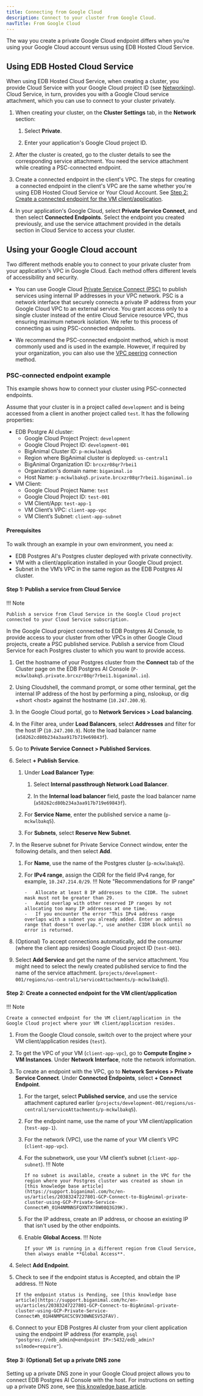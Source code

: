 ```yaml
---
title: Connecting from Google Cloud
description: Connect to your cluster from Google Cloud.
navTitle: From Google Cloud
---
```


The way you create a private Google Cloud endpoint differs when you're using your Google Cloud account versus using EDB Hosted Cloud Service.

## Using EDB Hosted Cloud Service

When using EDB Hosted Cloud Service, when creating a cluster, you provide Cloud Service with your Google Cloud project ID (see [Networking](/edb-postgres-ai/cloud-service/getting_started/creating_cluster/creating_a_cluster/#cluster-settings-tab)). Cloud Service, in turn, provides you with a Google Cloud service attachment, which you can use to connect to your cluster privately.

1.  When creating your cluster, on the **Cluster Settings** tab, in the **Network** section:

    1.  Select **Private**.

    2.  Enter your application's Google Cloud project ID.

2.  After the cluster is created, go to the cluster details to see the corresponding service attachment. You need the service attachment while creating a PSC-connected endpoint.

3.  Create a connected endpoint in the client's VPC. The steps for creating a connected endpoint in the client's VPC are the same whether you're using EDB Hosted Cloud Service or Your Cloud Account. See [Step 2: Create a connected endpoint for the VM client/application](#step-2-create-a-connected-endpoint-for-the-vm-clientapplication).

4.  In your application's Google Cloud, select **Private Service Connect**, and then select **Connected Endpoints**. Select the endpoint you created previously, and use the service attachment provided in the details section in Cloud Service to access your cluster.

## Using your Google Cloud account

Two different methods enable you to connect to your private cluster from your application's VPC in Google Cloud. Each method offers different levels of accessibility and security. 

-   You can use Google Cloud [Private Service Connect (PSC)](https://cloud.google.com/vpc/docs/configure-private-service-connect-producer) to publish services using internal IP addresses in your VPC network. PSC is a network interface that securely connects a private IP address from your Google Cloud VPC to an external service. You grant access only to a single cluster instead of the entire Cloud Service resource VPC, thus ensuring maximum network isolation. We refer to this process of connecting as using PSC-connected endpoints. 

-   We recommend the PSC-connected endpoint method, which is most commonly used and is used in the example. However, if required by your organization, you can also use the [VPC peering](vpc_peering) connection method.

### PSC-connected endpoint example

This example shows how to connect your cluster using PSC-connected endpoints. 

Assume that your cluster is in a project called `development` and is being accessed from a client in another project called `test`. It has the following properties:

-   EDB Postgre AI cluster:
    -   Google Cloud Project Project: `development`
    -   Google Cloud Project ID: `development-001`
    -   BigAnimal Cluster ID: `p-mckwlbakq5`
    -   Region where BigAnimal cluster is deployed: `us-central1`
    -   BigAnimal Organization ID: `brcxzr08qr7rbei1`
    -   Organization's domain name: `biganimal.io`
    -   Host Name: `p-mckwlbakq5.private.brcxzr08qr7rbei1.biganimal.io`
-   VM Client:
    -   Google Cloud Project Name: `test`
    -   Google Cloud Project ID: `test-001`
    -   VM Client/App: `test-app-1`
    -   VM Client’s VPC: `client-app-vpc`
    -   VM Client’s Subnet: `client-app-subnet`

#### Prerequisites

To walk through an example in your own environment, you need a:

-   EDB Postgres AI's Postgres cluster deployed with private connectivity.
-   VM with a client/application installed in your Google Cloud project.
-   Subnet in the VM’s VPC in the same region as the EDB Postgres AI cluster.

#### Step 1: Publish a service from Cloud Service

!!! Note

    Publish a service from Cloud Service in the Google Cloud project connected to your Cloud Service subscription.

In the Google Cloud project connected to EDB Postgres AI Console, to provide access to your cluster from other VPCs in other Google Cloud projects, create a PSC published service. Publish a service from Cloud Service for each Postgres cluster to which you want to provide access.

1.  Get the hostname of your Postgres cluster from the **Connect** tab of the Cluster page on the EDB Postgres AI Console (`P-mckwlbakq5.private.brcxzr08qr7rbei1.biganimal.io`).

2.  Using Cloudshell, the command prompt, or some other terminal, get the internal IP address of the host by performing a ping, nslookup, or dig +short &lt;host> against the hostname (`10.247.200.9`).

3.  In the Google Cloud portal, go to **Network Services > Load balancing**.

4.  In the Filter area, under **Load Balancers**, select **Addresses** and filter for the host IP (`10.247.200.9`). Note the load balancer name (`a58262cd80b234a3aa917b719e69843f`).

5.  Go to **Private Service Connect > Published Services**.

6.  Select **+ Publish Service**. 

    1.  Under **Load Balancer Type**:

        1.  Select **Internal passthrough Network Load Balancer**.

        2.  In the **Internal load balancer** field, paste the load balancer name (`a58262cd80b234a3aa917b719e69843f`).
    2.  For **Service Name**, enter the published service a name (`p-mckwlbakq5`).
    3.  For **Subnets**, select **Reserve New Subnet**.

7.  In the Reserve subnet for Private Service Connect window, enter the following details, and then select **Add**.

    1.  For **Name**, use the name of the Postgres cluster (`p-mckwlbakq5`).

    2.  For **IPv4 range**, assign the CIDR for the field IPv4 range, for example, `10.247.214.0/29`.
        !!! Note "Recommendations for IP range"

            -   Allocate at least 8 IP addresses to the CIDR. The subnet mask must not be greater than 29.
            -   Avoid overlap with other reserved IP ranges by not allocating too many IP addresses at one time.
            -   If you encounter the error "This IPv4 address range overlaps with a subnet you already added. Enter an address range that doesn't overlap.", use another CIDR block until no error is returned.

8.  (Optional) To accept connections automatically, add the consumer (where the client app resides) Google Cloud project ID (`test-001`).

9.  Select **Add Service** and get the name of the service attachment. You might need to select the newly created published service to find the name of the service attachment. (`projects/development-001/regions/us-central1/serviceAttachments/p-mckwlbakq5`).

#### Step 2: Create a connected endpoint for the VM client/application

!!! Note

    Create a connected endpoint for the VM client/application in the Google Cloud project where your VM client/application resides.

1.  From the Google Cloud console, switch over to the project where your VM client/application resides (`test`).

2.  To get the VPC of your VM (`client-app-vpc`), go to **Compute Engine > VM Instances**. Under **Network Interface**, note the network information.

3.  To create an endpoint with the VPC, go to **Network Services > Private Service Connect**. Under **Connected Endpoints**, select **+ Connect Endpoint**. 

    1.  For the target, select **Published service**, and use the service attachment captured earlier (`projects/development-001/regions/us-central1/serviceAttachments/p-mckwlbakq5`).

    2.  For the endpoint name, use the name of your VM client/application (`test-app-1`).

    3.  For the network (VPC), use the name of your VM client’s VPC (`client-app-vpc`).

    4.  For the subnetwork, use your VM client’s subnet (`client-app-subnet`).
        !!! Note

            If no subnet is available, create a subnet in the VPC for the region where your Postgres cluster was created as shown in [this knowledge base article](https://support.biganimal.com/hc/en-us/articles/20383247227801-GCP-Connect-to-BigAnimal-private-cluster-using-GCP-Private-Service-Connect#h_01H4NMNNSFQXNTX78W08Q3G39K).

    5.  For the IP address, create an IP address, or choose an existing IP that isn't used by the other endpoints.

    6.  Enable **Global Access**.
        !!! Note

            If your VM is running in a different region from Cloud Service, then always enable **Global Access**.

4.  Select **Add Endpoint**.

5.  Check to see if the endpoint status is Accepted, and obtain the IP address. 
    !!! Note

        If the endpoint status is Pending, see [this knowledge base article](https://support.biganimal.com/hc/en-us/articles/20383247227801-GCP-Connect-to-BigAnimal-private-cluster-using-GCP-Private-Service-Connect#h_01H4NMPGXCSC9V30WNESV52FAV). 

6.  Connect to your EDB Postgres AI cluster from your client application using the endpoint IP address (for example, `psql "postgres://edb_admin@<endpoint IP>:5432/edb_admin?sslmode=require"`).

#### Step 3: (Optional) Set up a private DNS zone

Setting up a private DNS zone in your Google Cloud project allows you to connect EDB Postgres AI Console with the host. For instructions on setting up a private DNS zone, see [this knowledge base article](https://support.biganimal.com/hc/en-us/articles/20383247227801-GCP-Connect-to-BigAnimal-private-cluster-using-GCP-Private-Service-Connect#h_01H4QMHF1DJGKW5ED2BQ6YCT29).
